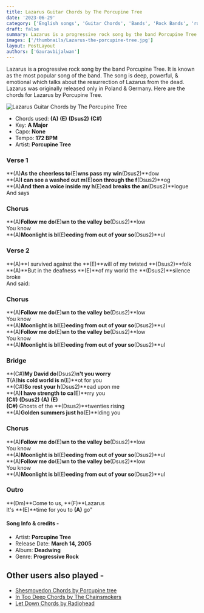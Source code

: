```yaml
---
title: Lazarus Guitar Chords by The Porcupine Tree
date: '2023-06-29'
category: ['English songs', 'Guitar Chords', 'Bands', 'Rock Bands', 'rock']
draft: false
summary: Lazarus is a progressive rock song by the band Porcupine Tree. It is known as the most popular song of the band. The song is deep, powerful, &amp; emotional which talks about the resurrection of Lazarus from the dead. Lazarus was originally released only in Poland &amp; Germany. Here are the chords for Lazarus by Porcupine Tree.
images: ['/thumbnails/Lazarus-the-porcupine-tree.jpg']
layout: PostLayout
authors: ['Gauravbijalwan']
---
```


Lazarus is a progressive rock song by the band Porcupine Tree. It is known as the most popular song of the band. The song is deep, powerful, & emotional which talks about the resurrection of Lazarus from the dead. Lazarus was originally released only in Poland & Germany. Here are the chords for Lazarus by Porcupine Tree.

![Lazarus Guitar Chords by The Porcupine Tree](/thumbnails/Lazarus-the-porcupine-tree.jpg)

- Chords used: **(A)** **(E)** **(Dsus2)** **(C#)**
- Key: **A Major**
- Capo: **None**
- Tempo: **172 BPM**
- Artist: **Porcupine Tree**

### Verse 1

**(A)**As the cheerless to**(E)**wns pass my win**(Dsus2)**dow\
**(A)**I can see a washed out m**(E)**oon through the f**(Dsus2)**og\
**(A)**And then a voice inside my h**(E)**ead breaks the an**(Dsus2)**logue\
And says

### Chorus

**(A)**Follow me do**(E)**wn to the valley be**(Dsus2)**low\
You know\
**(A)**Moonlight is bl**(E)**eeding from out of your so**(Dsus2)**ul

### Verse 2

**(A)**I survived against the **(E)**will of my twisted **(Dsus2)**folk\
**(A)**But in the deafness **(E)**of my world the **(Dsus2)**silence broke\
And said:

### Chorus

**(A)**Follow me do**(E)**wn to the valley be**(Dsus2)**low\
You know\
**(A)**Moonlight is bl**(E)**eeding from out of your so**(Dsus2)**ul\
**(A)**Follow me do**(E)**wn to the valley be**(Dsus2)**low\
You know\
**(A)**Moonlight is bl**(E)**eeding from out of your so**(Dsus2)**ul

### Bridge

**(C#)**My David do**(Dsus2)**n't you worry\
T**(A)**his cold world is n**(E)**ot for you\
**(C#)**So rest your h**(Dsus2)**ead upon me\
**(A)**I have strength to ca**(E)**rry you\
**(C#)** **(Dsus2)** **(A)** **(E)**\
**(C#)** Ghosts of the **(Dsus2)**twenties rising\
**(A)**Golden summers just ho**(E)**lding you

### Chorus

**(A)**Follow me do**(E)**wn to the valley be**(Dsus2)**low\
You know\
**(A)**Moonlight is bl**(E)**eeding from out of your so**(Dsus2)**ul\
**(A)**Follow me do**(E)**wn to the valley be**(Dsus2)**low\
You know\
**(A)**Moonlight is bl**(E)**eeding from out of your so**(Dsus2)**ul

### Outro

**(Dm)**Come to us, **(F)**Lazarus\
It's **(E)**time for you to **(A)** go"

#### Song Info & credits -

- Artist: **Porcupine Tree**
- Release Date: **March 14, 2005**
- Album: **Deadwing**
- Genre: **Progressive Rock**

## Other users also played -

- [Shesmovedon Chords by Porcupine tree](https://www.chordsco.com/chords/shesmovedon-chords-by-porcupine-tree)
- [In Too Deep Chords by The Chainsmokers](https://www.chordsco.com/chords/in-too-deep-chords-by-the-chainsmokers)
- [Let Down Chords by Radiohead](https://www.chordsco.com/chords/let-down-chords-by-radiohead)
